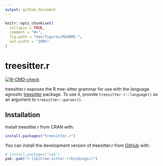 ```yaml
---
output: github_document
---
```


<!-- README.md is generated from README.Rmd. Please edit that file -->

```r
knitr::opts_chunk$set(
  collapse = TRUE,
  comment = "#>",
  fig.path = "man/figures/README-",
  out.width = "100%"
)
```

# treesitter.r

<!-- badges: start -->
[![R-CMD-check](https://github.com/r-lib/tree-sitter-r/actions/workflows/R-CMD-check.yaml/badge.svg)](https://github.com/r-lib/tree-sitter-r/actions/workflows/R-CMD-check.yaml)
<!-- badges: end -->

treesitter.r exposes the R tree-sitter grammar for use with the language agnostic [treesitter](https://github.com/DavisVaughan/r-tree-sitter) package. To use it, provide `treesitter.r::language()` as an argument to `treesitter::parser()`.

## Installation

Install treesitter.r from CRAN with:

``` r
install.packages("treesitter.r")
```

You can install the development version of treesitter.r from [GitHub](https://github.com/) with:

``` r
# install.packages("pak")
pak::pak("r-lib/tree-sitter-r/bindings/r")
```
